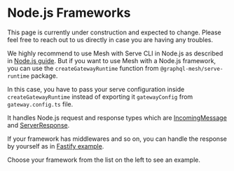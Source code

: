 
# Node.js Frameworks

<Callout>
  This page is currently under construction and expected to change. Please feel free to reach out to
  us directly in case you are having any troubles.
</Callout>

We highly recommend to use Mesh with Serve CLI in Node.js as described in
[Node.js guide](/v1/serve/deployment/runtimes/nodejs). But if you want to use Mesh with a Node.js
framework, you can use the `createGatewayRuntime` function from `@graphql-mesh/serve-runtime`
package.

In this case, you have to pass your serve configuration inside `createGatewayRuntime` instead of
exporting it `gatewayConfig` from `gateway.config.ts` file.

It handles Node.js request and response types which are
[IncomingMessage](https://nodejs.org/api/http.html#http_class_http_incomingmessage) and
[ServerResponse](https://nodejs.org/api/http.html#http_class_http_serverresponse).

If your framework has middlewares and so on, you can handle the response by yourself as in
[Fastify example](/v1/serve/deployment/node-frameworks/fastify).

Choose your framework from the list on the left to see an example.
